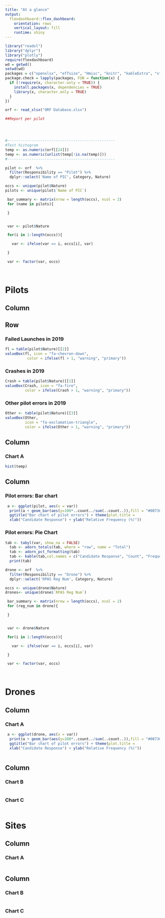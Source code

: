 ---
title: "At a glance"
output: 
  flexdashboard::flex_dashboard:
    orientation: rows
    vertical_layout: fill
    runtime: shiny
---

```{r setup, include=FALSE}
library("readxl")
library("dplyr")
library("plotly")
require(flexdashboard)
wd = getwd()
setwd(wd)
packages = c("openxlsx", "effsize", "Hmisc", "knitr", "kableExtra", "stargazer", "ggpubr", "pander", "psych", "xtable", "likert", "HH", "data.table", "qwraps2", "readxl" ,"janitor", "pastecs", "summarytools", "expss", "ggplot2","ggpubr","knitr","tinytex", "stringr","stringdist","scales","rmarkdown", "effsize", "chron")
package.check = lapply(packages, FUN = function(x) {
  if (!require(x, character.only = TRUE)) {
    install.packages(x, dependencies = TRUE)
    library(x, character.only = TRUE)
  }
})

orf <- read_xlsx("ORF Database.xlsx")

##Report per pilot





```

```{r Pilots, include=F}

#-------------------------------------------------
#Test histogram
temp <- as.numeric(orf[[24]])
temp <- as.numeric(unlist(temp[!is.na(temp)]))
#-------------------------------------------------

pilot <- orf  %>%
  filter(Responsibility == "Pilot") %>%
  dplyr::select('Name of PIC', Category, Nature)

occs <- unique(pilot$Nature)
pilots <- unique(pilot$`Name of PIC`)

 bar_summary <- matrix(nrow = length(occs), ncol = 2)
 for (name in pilots){

 }


 var <- pilot$Nature

 for(i in 1:length(occs)){

   var <- ifelse(var == i, occs[i], var)

 }

 var <- factor(var, occs)




```



# Pilots 

Column {.sidebar data-width=200}
--------------------------------

Row {data-width=150}
-----------------------------------------------------------------------

### Failed Launches in 2019

```{r}

fl = table(pilot$Nature)[[2]]
valueBox(fl, icon = "fa-chevron-down",
          color = ifelse(fl > 1, "warning", "primary"))
```

### Crashes in 2019

```{r}

Crash = table(pilot$Nature)[[1]]
valueBox(Crash, icon = "fa-fire",
         color = ifelse(Crash > 1, "warning", "primary"))
```

### Other pilot errors in 2019

```{r}
Other <- table(pilot$Nature)[[3]]
valueBox(Other, 
         icon = "fa-exclamation-triangle",
         color = ifelse(Other > 1, "warning", "primary"))
```




Column {data-width=650}
-----------------------------------------------------------------------

### Chart A

```{r}
hist(temp)
```

Column {data-width=350}
-----------------------------------------------------------------------

### Pilot errors: Bar chart

```{r}

 a <- ggplot(pilot, aes(x = var))
  print(a + geom_bar(aes(y=100*..count../sum(..count..)),fill = "#0073C2FF", color =       "#0073C2FF", alpha = 0.4) + scale_x_discrete(drop = FALSE) +
  ggtitle("Bar chart of pilot errors") + theme(plot.title =            element_text(hjust = 0.5), axis.text.x = element_text(size  = 10, angle = 0, hjust =     0.6,vjust = 1)) +
  xlab("Candidate Response") + ylab("Relative Frequency (%)"))


```

### Pilot errors: Pie Chart

```{r}

tab <- tabyl(var, show_na = FALSE)
  tab <- adorn_totals(tab, where = "row", name = "Total")
  tab <- adorn_pct_formatting(tab)
  tab <- kable(tab,col.names = c("Candidate Response", "Count", "Frequency"),digits = 2)
  print(tab)

```

```{r Drones, include=F}


drone <- orf  %>%
  filter(Responsibility == "Drone") %>%
  dplyr::select('RPAS Reg Num', Category, Nature)

occs <- unique(drone$Nature)
drones<- unique(drone$`RPAS Reg Num`)

 bar_summary <- matrix(nrow = length(occs), ncol = 2)
 for (reg_num in drone){

 }


 var <- drone$Nature

 for(i in 1:length(occs)){

   var <- ifelse(var == i, occs[i], var)

 }

 var <- factor(var, occs)




```

# Drones

Column {data-width=650}
-----------------------------------------------------------------------

### Chart A

```{r}
 a <- ggplot(drone, aes(x = var))
  print(a + geom_bar(aes(y=100*..count../sum(..count..)),fill = "#0073C2FF", color =       "#0073C2FF", alpha = 0.4) + scale_x_discrete(drop = FALSE) +
  ggtitle("Bar chart of pilot errors") + theme(plot.title =            element_text(hjust = 0.5), axis.text.x = element_text(size  = 10, angle = 0, hjust =     0.6,vjust = 1)) +
  xlab("Candidate Response") + ylab("Relative Frequency (%)"))



```

Column {data-width=350}
-----------------------------------------------------------------------

### Chart B

```{r}

```

### Chart C

```{r}

```


# Sites

Column {data-width=650}
-----------------------------------------------------------------------

### Chart A

```{r}

```

Column {data-width=350}
-----------------------------------------------------------------------

### Chart B

```{r}

```

### Chart C

```{r}

```

